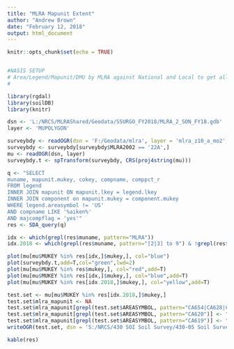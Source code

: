 ```yaml
---
title: "MLRA Mapunit Extent"
author: "Andrew Brown"
date: "February 12, 2018"
output: html_document
---
```


```r
knitr::opts_chunk$set(echo = TRUE)


#NASIS SETUP
# Area/Legend/Mapunit/DMU by MLRA against National and Local to get all Legend, Mapunit and Datamapunits in MLRA
# 

library(rgdal)
library(soilDB)
library(knitr)

dsn <- 'L:/NRCS/MLRAShared/Geodata/SSURGO_FY2018/MLRA_2_SON_FY18.gdb'
layer <- 'MUPOLYGON'

surveybdy <- readOGR(dsn = 'F:/Geodata/mlra', layer = 'mlra_z10_a_mo2', stringsAsFactors=FALSE)
surveybdy <- surveybdy[surveybdy$MLRA2002 == '22A',]
mu <- readOGR(dsn, layer)
surveybdy.t <- spTransform(surveybdy, CRS(proj4string(mu)))

q <- "SELECT 
muname, mapunit.mukey, cokey, compname, comppct_r
FROM legend
INNER JOIN mapunit ON mapunit.lkey = legend.lkey
INNER JOIN component on mapunit.mukey = component.mukey
WHERE legend.areasymbol != 'US'
AND compname LIKE '%aiken%'
AND majcompflag = 'yes'"
res <- SDA_query(q)

idx <- which(grepl(res$muname, pattern="MLRA"))
idx.2018 <- which(grepl(res$muname, pattern="[2|3] to 9") & !grepl(res$muname, pattern="eroded"))

plot(mu[mu$MUKEY %in% res[idx,]$mukey,], col="blue")
plot(surveybdy.t,add=T,col="green",lwd=2)
plot(mu[mu$MUKEY %in% res$mukey,], col="red",add=T)
plot(mu[mu$MUKEY %in% res[idx,]$mukey,], col="blue",add=T)
plot(mu[mu$MUKEY %in% res[idx.2018,]$mukey,], col="yellow",add=T)

test.set <- mu[mu$MUKEY %in% res[idx.2018,]$mukey,]
test.set$mlra_mapunit <- NA
test.set$mlra_mapunit[grepl(test.set$AREASYMBOL, pattern="CA654|CA628|CA624|CA719|CA760")] <- "CentralLower"
test.set$mlra_mapunit[grepl(test.set$AREASYMBOL, pattern="CA620")] <- "Placer"
test.set$mlra_mapunit[grepl(test.set$AREASYMBOL, pattern="CA619")] <- "NorthernMid"
writeOGR(test.set, dsn = 'S:/NRCS/430 SOI Soil Survey/430-05 Soil Survey Area Case Files/Projects/EVAL projects/2018 Projects/Aiken loam, 2 to 9 percent slopes/MUSummary/AikenMLRAwide', layer="mlra_mapunit_tests", driver="ESRI Shapefile")

kable(res)
```

```r

```
